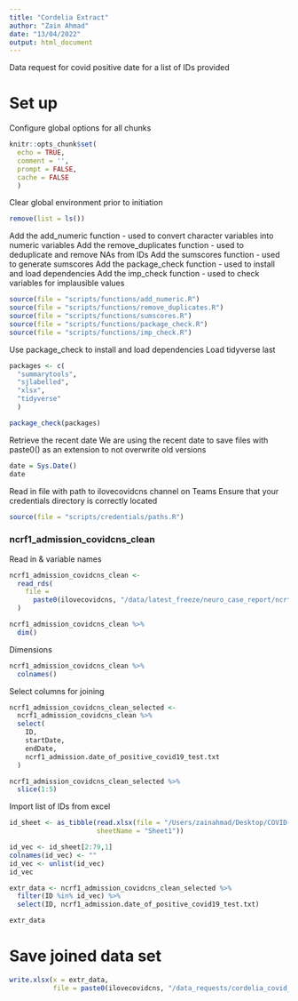 ```yaml
---
title: "Cordelia Extract"
author: "Zain Ahmad"
date: "13/04/2022"
output: html_document
---
```


Data request for covid positive date for a list of IDs provided

# Set up

Configure global options for all chunks
```r
knitr::opts_chunk$set(
  echo = TRUE,
  comment = '',
  prompt = FALSE,
  cache = FALSE
  )
```

Clear global environment prior to initiation
```r
remove(list = ls())
```

Add the add_numeric function - used to convert character variables into numeric variables
Add the remove_duplicates function - used to deduplicate and remove NAs from IDs
Add the sumscores function - used to generate sumscores
Add the package_check function - used to install and load dependencies
Add the imp_check function - used to check variables for implausible values
```r
source(file = "scripts/functions/add_numeric.R")
source(file = "scripts/functions/remove_duplicates.R")
source(file = "scripts/functions/sumscores.R")
source(file = "scripts/functions/package_check.R")
source(file = "scripts/functions/imp_check.R")
```

Use package_check to install and load dependencies
Load tidyverse last
```r
packages <- c(
  "summarytools",
  "sjlabelled",
  "xlsx",
  "tidyverse"
  )

package_check(packages)
```

Retrieve the recent date
We are using the recent date to save files with paste0() as an extension to not overwrite old versions
```r
date = Sys.Date()
date
```

Read in file with path to ilovecovidcns channel on Teams
Ensure that your credentials directory is correctly located
```r
source(file = "scripts/credentials/paths.R")
```

### ncrf1_admission_covidcns_clean
Read in & variable names
```r
ncrf1_admission_covidcns_clean <-
  read_rds(
    file = 
      paste0(ilovecovidcns, "/data/latest_freeze/neuro_case_report/ncrf1_admission_covidcns_clean.rds")
  )

ncrf1_admission_covidcns_clean %>%
  dim()
```

Dimensions
```r
ncrf1_admission_covidcns_clean %>%
  colnames()
```

Select columns for joining
```r
ncrf1_admission_covidcns_clean_selected <- 
  ncrf1_admission_covidcns_clean %>%
  select(
    ID,
    startDate,
    endDate,
    ncrf1_admission.date_of_positive_covid19_test.txt
  )

ncrf1_admission_covidcns_clean_selected %>%
  slice(1:5)
```

Import list of IDs from excel
```r
id_sheet <- as_tibble(read.xlsx(file = "/Users/zainahmad/Desktop/COVID-CNS_Luminex6samples.xlsx",
                      sheetName = "Sheet1"))
```


```r
id_vec <- id_sheet[2:79,1]
colnames(id_vec) <- ""
id_vec <- unlist(id_vec)
id_vec
```

```r
extr_data <- ncrf1_admission_covidcns_clean_selected %>%
  filter(ID %in% id_vec) %>%
  select(ID, ncrf1_admission.date_of_positive_covid19_test.txt)

extr_data
```

# Save joined data set
```r
write.xlsx(x = extr_data,
           file = paste0(ilovecovidcns, "/data_requests/cordelia_covid_test_dates.xlsx"))
```